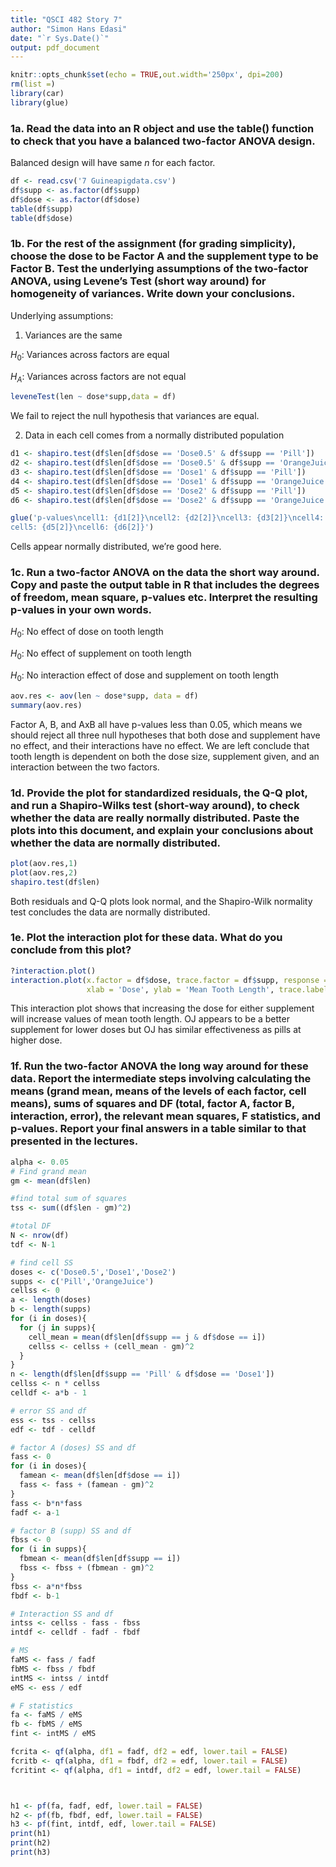 ```yaml
---
title: "QSCI 482 Story 7"
author: "Simon Hans Edasi"
date: "`r Sys.Date()`"
output: pdf_document
---
```


```r
knitr::opts_chunk$set(echo = TRUE,out.width='250px', dpi=200)
rm(list =)
library(car)
library(glue)
```

### 1a. Read the data into an R object and use the table() function to check that you have a balanced two-factor ANOVA design.

Balanced design will have same $n$ for each factor.
```r
df <- read.csv('7 Guineapigdata.csv')
df$supp <- as.factor(df$supp)
df$dose <- as.factor(df$dose)
table(df$supp)
table(df$dose)
```

### 1b. For the rest of the assignment (for grading simplicity), choose the dose to be Factor A and the supplement type to be Factor B. Test the underlying assumptions of the two-factor ANOVA, using Levene’s Test (short way around) for homogeneity of variances. Write down your conclusions.

Underlying assumptions:
 
1. Variances are the same

$H_0:$ Variances across factors are equal

$H_A:$ Variances across factors are not equal
```r
leveneTest(len ~ dose*supp,data = df)
```

We fail to reject the null hypothesis that variances are equal.

2. Data in each cell comes from a normally distributed population

```r
d1 <- shapiro.test(df$len[df$dose == 'Dose0.5' & df$supp == 'Pill'])
d2 <- shapiro.test(df$len[df$dose == 'Dose0.5' & df$supp == 'OrangeJuice'])
d3 <- shapiro.test(df$len[df$dose == 'Dose1' & df$supp == 'Pill'])
d4 <- shapiro.test(df$len[df$dose == 'Dose1' & df$supp == 'OrangeJuice'])
d5 <- shapiro.test(df$len[df$dose == 'Dose2' & df$supp == 'Pill'])
d6 <- shapiro.test(df$len[df$dose == 'Dose2' & df$supp == 'OrangeJuice'])

glue('p-values\ncell1: {d1[2]}\ncell2: {d2[2]}\ncell3: {d3[2]}\ncell4: {d4[2]}
cell5: {d5[2]}\ncell6: {d6[2]}')
```

Cells appear normally distributed, we're good here.

### 1c. Run a two-factor ANOVA on the data the short way around. Copy and paste the output table in R that includes the degrees of freedom, mean square, p-values etc. Interpret the resulting p-values in your own words.

$H_0:$ No effect of dose on tooth length

$H_0:$ No effect of supplement on tooth length

$H_0:$ No interaction effect of dose and supplement on tooth length
```r
aov.res <- aov(len ~ dose*supp, data = df)
summary(aov.res)
```

Factor A, B, and AxB all have p-values less than 0.05, which means we should reject all three null hypotheses that both dose and supplement have no effect, and their interactions have no effect. We are left conclude that tooth length is dependent on both the dose size, supplement given, and an interaction between the two factors.

\clearpage
### 1d. Provide the plot for standardized residuals, the Q-Q plot, and run a Shapiro-Wilks test (short-way around), to check whether the data are really normally distributed. Paste the plots into this document, and explain your conclusions about whether the data are normally distributed.

```r
plot(aov.res,1)
plot(aov.res,2)
shapiro.test(df$len)
```
Both residuals and Q-Q plots look normal, and the Shapiro-Wilk normality test concludes the data are normally distributed.


### 1e. Plot the interaction plot for these data. What do you conclude from this plot?

```r
?interaction.plot()
interaction.plot(x.factor = df$dose, trace.factor = df$supp, response = df$len,
                 xlab = 'Dose', ylab = 'Mean Tooth Length', trace.label = 'Supplement')
```

This interaction plot shows that increasing the dose for either supplement will increase values of mean tooth length. OJ appears to be a better supplement for lower doses but OJ has similar effectiveness as pills at higher dose.

### 1f. Run the two-factor ANOVA the long way around for these data. Report the intermediate steps involving calculating the means (grand mean, means of the levels of each factor, cell means), sums of squares and DF (total, factor A, factor B, interaction, error), the relevant mean squares, F statistics, and p-values. Report your final answers in a table similar to that presented in the lectures.

```r
alpha <- 0.05
# Find grand mean
gm <- mean(df$len)

#find total sum of squares
tss <- sum((df$len - gm)^2)

#total DF
N <- nrow(df)
tdf <- N-1

# find cell SS
doses <- c('Dose0.5','Dose1','Dose2')
supps <- c('Pill','OrangeJuice')
cellss <- 0
a <- length(doses)
b <- length(supps)
for (i in doses){
  for (j in supps){
    cell_mean = mean(df$len[df$supp == j & df$dose == i])
    cellss <- cellss + (cell_mean - gm)^2
  }
}
n <- length(df$len[df$supp == 'Pill' & df$dose == 'Dose1'])
cellss <- n * cellss
celldf <- a*b - 1

# error SS and df
ess <- tss - cellss
edf <- tdf - celldf

# factor A (doses) SS and df
fass <- 0
for (i in doses){
  famean <- mean(df$len[df$dose == i])
  fass <- fass + (famean - gm)^2
}
fass <- b*n*fass
fadf <- a-1

# factor B (supp) SS and df
fbss <- 0
for (i in supps){
  fbmean <- mean(df$len[df$supp == i])
  fbss <- fbss + (fbmean - gm)^2
}
fbss <- a*n*fbss
fbdf <- b-1

# Interaction SS and df
intss <- cellss - fass - fbss
intdf <- celldf - fadf - fbdf

# MS
faMS <- fass / fadf
fbMS <- fbss / fbdf
intMS <- intss / intdf
eMS <- ess / edf

# F statistics
fa <- faMS / eMS
fb <- fbMS / eMS
fint <- intMS / eMS

fcrita <- qf(alpha, df1 = fadf, df2 = edf, lower.tail = FALSE)
fcritb <- qf(alpha, df1 = fbdf, df2 = edf, lower.tail = FALSE)
fcritint <- qf(alpha, df1 = intdf, df2 = edf, lower.tail = FALSE)



h1 <- pf(fa, fadf, edf, lower.tail = FALSE)
h2 <- pf(fb, fbdf, edf, lower.tail = FALSE)
h3 <- pf(fint, intdf, edf, lower.tail = FALSE)
print(h1)
print(h2)
print(h3)
```

<!-- \begin{center} -->
<!-- \begin{tabular}{ c c c } -->
<!--  cell1 & cell2 & cell3 \\  -->
<!--  cell4 & cell5 & cell6 \\   -->
<!--  cell7 & cell8 & cell9     -->
<!-- \end{tabular} -->
<!-- \end{center} -->


<!-- # ```{r} -->
<!-- # # Install apaTables package if not installed -->
<!-- # # install.packages("apaTables") -->
<!-- #  -->
<!-- # # Load required libraries -->
<!-- # library(apaTables) -->
<!-- #  -->
<!-- # # Create a sample dataset with two factors (A and B) -->
<!-- # set.seed(123) -->
<!-- # data <- data.frame( -->
<!-- #   A = rep(c("Level1", "Level2", "Level3"), each = 10), -->
<!-- #   B = rep(c("Factor1", "Factor2"), each = 15), -->
<!-- #   Response = rnorm(30) -->
<!-- # ) -->
<!-- #  -->
<!-- # # Fit the ANOVA model -->
<!-- # model <- aov(Response ~ A * B, data = data) -->
<!-- #  -->
<!-- # # Create an ANOVA results table in LaTeX format -->
<!-- # anova_table <- apa.aov.table(model, file = "") -->
<!-- #  -->
<!-- # # Print the LaTeX code for the table -->
<!-- # cat(anova_table, file = "anova_table.tex") -->
<!-- # ``` -->

